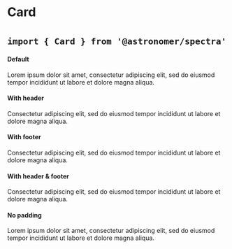 

<Meta title="Components|Card" component={Card} />

# Card
# <small>`import { Card } from '@astronomer/spectra'`</small>

#### Default
<Preview>
  <Story name="Default">
    <Card>
      <p>Lorem ipsum dolor sit amet, consectetur adipiscing elit, sed do eiusmod tempor incididunt ut labore et dolore magna aliqua.</p>
    </Card>
  </Story>
</Preview>

#### With header
<Preview>
  <Story name="with Header">
    <Card header="Lorem ipsum dolor sit amet">
      <p>Consectetur adipiscing elit, sed do eiusmod tempor incididunt ut labore et dolore magna aliqua.</p>
    </Card>
  </Story>
</Preview>

#### With footer
<Preview>
  <Story name="with Footer">
    <Card footer="Lorem ipsum dolor sit amet">
      <p>Consectetur adipiscing elit, sed do eiusmod tempor incididunt ut labore et dolore magna aliqua.</p>
    </Card>
  </Story>
</Preview>

#### With header & footer
<Preview>
  <Story name="with Header and Footer">
    <Card header="Lorem ipsum dolor sit amet" footer="Lorem ipsum dolor sit amet">
      <p>Consectetur adipiscing elit, sed do eiusmod tempor incididunt ut labore et dolore magna aliqua.</p>
    </Card>
  </Story>
</Preview>

#### No padding
<Preview>
  <Story name="No Padding">
    <Card noPadding>
      <p>Lorem ipsum dolor sit amet, consectetur adipiscing elit, sed do eiusmod tempor incididunt ut labore et dolore magna aliqua.</p>
    </Card>
  </Story>
</Preview>

<Props of={Card} />
